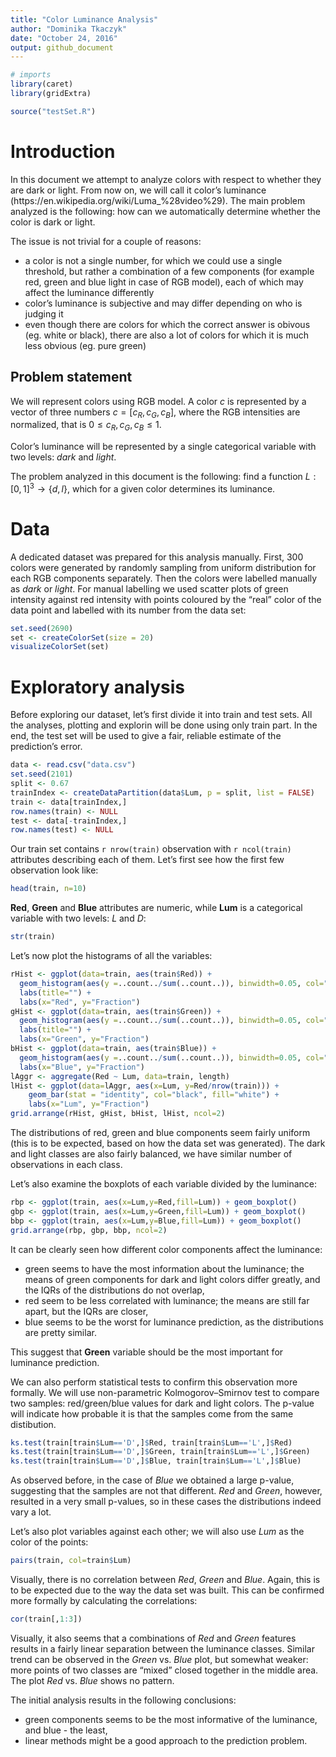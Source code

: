 ```yaml
---
title: "Color Luminance Analysis"
author: "Dominika Tkaczyk"
date: "October 24, 2016"
output: github_document
---
```


```r
# imports
library(caret)
library(gridExtra)

source("testSet.R")
```

# Introduction

In this document we attempt to analyze colors with respect to whether they are dark or light. From now on, we will 
call it color's luminance (https://en.wikipedia.org/wiki/Luma_%28video%29). The main problem analyzed is the
following: how can we automatically determine whether the color is dark or light.

The issue is not trivial for a couple of reasons:

  * a color is not a single number, for which we could use a single threshold, but rather a combination of a few
  components (for example red, green and blue light in case of RGB model), each of which may affect the luminance
  differently
  * color's luminance is subjective and may differ depending on who is judging it
  * even though there are colors for which the correct answer is obivous (eg. white or black), there are also a lot
  of colors for which it is much less obvious (eg. pure green)
 
## Problem statement

We will represent colors using RGB model. A color $c$ is represented by a vector of three numbers $c = [c_R, c_G, c_B]$, where the RGB intensities are normalized, that is $0 \leq c_R, c_G, c_B \leq 1$.

Color's luminance will be represented by a single categorical variable with two levels: *dark* and *light*.

The problem analyzed in this document is the following: find a function $L: [0,1]^3 \rightarrow \{d,l\}$, which for
a given color determines its luminance.

# Data

A dedicated dataset was prepared for this analysis manually. First, 300 colors were generated by randomly sampling
from uniform distribution for each RGB components separately. Then the colors were labelled manually as *dark* or
*light*. For manual labelling we used scatter plots of green intensity against red intensity with points coloured
by the "real" color of the data point and labelled with its number from the data set:

```r
set.seed(2690)
set <- createColorSet(size = 20)
visualizeColorSet(set)
```

# Exploratory analysis

Before exploring our dataset, let's first divide it into train and test sets. All the analyses, plotting and
explorin will be done using only train part. In the end, the test set will be used to give a fair, reliable
estimate of the prediction's error.

```r
data <- read.csv("data.csv")
set.seed(2101)
split <- 0.67
trainIndex <- createDataPartition(data$Lum, p = split, list = FALSE)
train <- data[trainIndex,]
row.names(train) <- NULL
test <- data[-trainIndex,]
row.names(test) <- NULL
```

Our train set contains `r nrow(train)` observation with `r ncol(train)` attributes describing each of them. Let's 
first see how the first few observation look like:

```r
head(train, n=10)
```

**Red**, **Green** and **Blue** attributes are numeric, while **Lum** is a categorical variable with two levels: 
*L* and *D*:

```r
str(train)
```

Let's now plot the histograms of all the variables:

```r
rHist <- ggplot(data=train, aes(train$Red)) + 
  geom_histogram(aes(y =..count../sum(..count..)), binwidth=0.05, col="black", fill="white")+
  labs(title="") +
  labs(x="Red", y="Fraction")
gHist <- ggplot(data=train, aes(train$Green)) + 
  geom_histogram(aes(y =..count../sum(..count..)), binwidth=0.05, col="black", fill="white")+
  labs(title="") +
  labs(x="Green", y="Fraction")
bHist <- ggplot(data=train, aes(train$Blue)) + 
  geom_histogram(aes(y =..count../sum(..count..)), binwidth=0.05, col="black", fill="white")+
  labs(x="Blue", y="Fraction")
lAggr <- aggregate(Red ~ Lum, data=train, length)
lHist <- ggplot(data=lAggr, aes(x=Lum, y=Red/nrow(train))) + 
    geom_bar(stat = "identity", col="black", fill="white") +
    labs(x="Lum", y="Fraction")
grid.arrange(rHist, gHist, bHist, lHist, ncol=2)
```

The distributions of red, green and blue components seem fairly uniform (this is to be expected, based on how the
data set was generated). The dark and light classes are also fairly balanced, we have similar number of 
observations in each class.

Let's also examine the boxplots of each variable divided by the luminance:

```r
rbp <- ggplot(train, aes(x=Lum,y=Red,fill=Lum)) + geom_boxplot()
gbp <- ggplot(train, aes(x=Lum,y=Green,fill=Lum)) + geom_boxplot()
bbp <- ggplot(train, aes(x=Lum,y=Blue,fill=Lum)) + geom_boxplot()
grid.arrange(rbp, gbp, bbp, ncol=2)
```

It can be clearly seen how different color components affect the luminance:

  * green seems to have the most information about the luminance; the means of green components for dark and light
  colors differ greatly, and the IQRs of the distributions do not overlap,
  * red seem to be less correlated with luminance; the means are still far apart, but the IQRs are closer,
  * blue seems to be the worst for luminance prediction, as the distributions are pretty similar.
  
This suggest that **Green** variable should be the most important for luminance prediction.

We can also perform statistical tests to confirm this observation more formally. We will use non-parametric
Kolmogorov–Smirnov test to compare two samples: red/green/blue values for dark and light colors. The p-value will
indicate how probable it is that the samples come from the same distibution.

```r
ks.test(train[train$Lum=='D',]$Red, train[train$Lum=='L',]$Red)
ks.test(train[train$Lum=='D',]$Green, train[train$Lum=='L',]$Green)
ks.test(train[train$Lum=='D',]$Blue, train[train$Lum=='L',]$Blue)
```

As observed before, in the case of *Blue* we obtained a large p-value, suggesting that the samples are not that 
different. *Red* and *Green*, however, resulted in a very small p-values, so in these cases the distributions
indeed vary a lot.

Let's also plot variables against each other; we will also use *Lum* as the color of the points:

```r
pairs(train, col=train$Lum)
```

Visually, there is no correlation between *Red*, *Green* and *Blue*. Again, this is to be expected due to the way 
the data set was built. This can be confirmed more formally by calculating the correlations:

```r
cor(train[,1:3])
```

Visually, it also seems that a combinations of *Red* and *Green* features results in a fairly linear separation
between the luminance classes. Similar trend can be observed in the *Green* vs. *Blue* plot, but somewhat weaker:
more points of two classes are "mixed" closed together in the middle area. The plot *Red* vs. *Blue* shows no 
pattern.

The initial analysis results in the following conclusions:

  * green components seems to be the most informative of the luminance, and blue - the least,
  * linear methods might be a good approach to the prediction problem.

